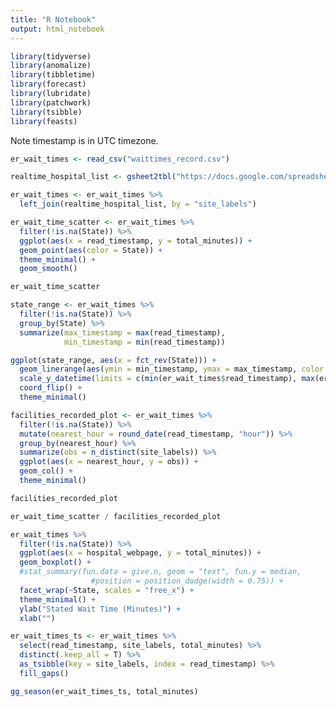 ```yaml
---
title: "R Notebook"
output: html_notebook
---
```

```r
library(tidyverse)
library(anomalize)
library(tibbletime)
library(forecast)
library(lubridate)
library(patchwork)
library(tsibble)
library(feasts)
```

Note timestamp is in UTC timezone. 
```r
er_wait_times <- read_csv("waittimes_record.csv")

realtime_hospital_list <- gsheet2tbl("https://docs.google.com/spreadsheets/d/1MCiyFx-kC2Et88taXHt49x4W0PTJboJ93A-SmZ9Ed4Q/edit?usp=sharing")

er_wait_times <- er_wait_times %>% 
  left_join(realtime_hospital_list, by = "site_labels")
```


```r
er_wait_time_scatter <- er_wait_times %>% 
  filter(!is.na(State)) %>% 
  ggplot(aes(x = read_timestamp, y = total_minutes)) + 
  geom_point(aes(color = State)) +
  theme_minimal() +
  geom_smooth() 

er_wait_time_scatter
```

```r
state_range <- er_wait_times %>% 
  filter(!is.na(State)) %>% 
  group_by(State) %>% 
  summarize(max_timestamp = max(read_timestamp),
            min_timestamp = min(read_timestamp))

ggplot(state_range, aes(x = fct_rev(State))) +
  geom_linerange(aes(ymin = min_timestamp, ymax = max_timestamp, color = State), size = 7) + 
  scale_y_datetime(limits = c(min(er_wait_times$read_timestamp), max(er_wait_times$read_timestamp))) +
  coord_flip() + 
  theme_minimal()
```


```r
facilities_recorded_plot <- er_wait_times %>% 
  filter(!is.na(State)) %>% 
  mutate(nearest_hour = round_date(read_timestamp, "hour")) %>% 
  group_by(nearest_hour) %>%
  summarize(obs = n_distinct(site_labels)) %>% 
  ggplot(aes(x = nearest_hour, y = obs)) + 
  geom_col() +
  theme_minimal()

facilities_recorded_plot
```

```r
er_wait_time_scatter / facilities_recorded_plot
```


```r

er_wait_times %>%
  filter(!is.na(State)) %>% 
  ggplot(aes(x = hospital_webpage, y = total_minutes)) +
  geom_boxplot() + 
  #stat_summary(fun.data = give.n, geom = "text", fun.y = median,
                  #position = position_dodge(width = 0.75)) +
  facet_wrap(~State, scales = "free_x") +
  theme_minimal() +
  ylab("Stated Wait Time (Minutes)") +
  xlab("")
```

```r
er_wait_times_ts <- er_wait_times %>% 
  select(read_timestamp, site_labels, total_minutes) %>%
  distinct(.keep_all = T) %>% 
  as_tsibble(key = site_labels, index = read_timestamp) %>% 
  fill_gaps()

gg_season(er_wait_times_ts, total_minutes)
```


